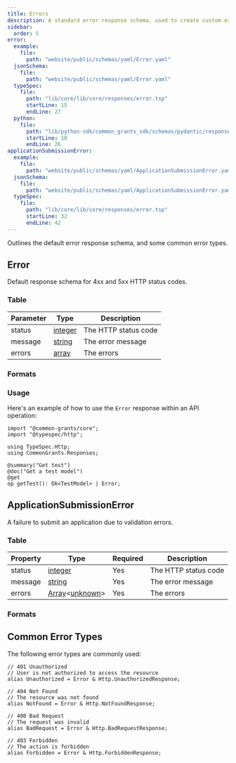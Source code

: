 ```yaml
---
title: Errors
description: A standard error response schema, used to create custom error responses
sidebar:
  order: 5
error:
  example:
    file:
      path: "website/public/schemas/yaml/Error.yaml"
  jsonSchema:
    file:
      path: "website/public/schemas/yaml/Error.yaml"
  typeSpec:
    file:
      path: "lib/core/lib/core/responses/error.tsp"
      startLine: 15
      endLine: 27
  python:
    file:
      path: "lib/python-sdk/common_grants_sdk/schemas/pydantic/responses/error.py"
      startLine: 10
      endLine: 26
applicationSubmissionError:
  example:
    file:
      path: "website/public/schemas/yaml/ApplicationSubmissionError.yaml"
  jsonSchema:
    file:
      path: "website/public/schemas/yaml/ApplicationSubmissionError.yaml"
  typeSpec:
    file:
      path: "lib/core/lib/core/responses/error.tsp"
      startLine: 32
      endLine: 42
---
```



Outlines the default error response schema, and some common error types.

## Error

Default response schema for 4xx and 5xx HTTP status codes.

### Table

| Parameter | Type                                       | Description          |
| --------- | ------------------------------------------ | -------------------- |
| status    | [integer](/protocol/types/numeric#integer) | The HTTP status code |
| message   | [string](/protocol/types/string#string)    | The error message    |
| errors    | [array](/protocol/types/other#array)       | The errors           |

### Formats

<SchemaFormatTabs
  example={frontmatter.error.example}
  jsonSchema={frontmatter.error.jsonSchema}
  typeSpec={frontmatter.error.typeSpec}
  python={frontmatter.error.python}
/>

### Usage

Here's an example of how to use the `Error` response within an API operation:

```typespec
import "@common-grants/core";
import "@typespec/http";

using TypeSpec.Http;
using CommonGrants.Responses;

@summary("Get test")
@doc("Get a test model")
@get
op getTest(): Ok<TestModel> | Error;
```

## ApplicationSubmissionError

A failure to submit an application due to validation errors.

### Table

| Property | Type                                                                             | Required | Description          |
| -------- | -------------------------------------------------------------------------------- | -------- | -------------------- |
| status   | [integer](/protocol/types/numeric#integer)                                       | Yes      | The HTTP status code |
| message  | [string](/protocol/types/string#string)                                          | Yes      | The error message    |
| errors   | [Array](/protocol/types/other#array)\<[unknown](/protocol/types/other#unknown)\> | Yes      | The errors           |

### Formats

<SchemaFormatTabs
  example={frontmatter.applicationSubmissionError.example}
  jsonSchema={frontmatter.applicationSubmissionError.jsonSchema}
  typeSpec={frontmatter.applicationSubmissionError.typeSpec}
/>

## Common Error Types

The following error types are commonly used:

```typespec
// 401 Unauthorized
// User is not authorized to access the resource
alias Unauthorized = Error & Http.UnauthorizedResponse;

// 404 Not Found
// The resource was not found
alias NotFound = Error & Http.NotFoundResponse;

// 400 Bad Request
// The request was invalid
alias BadRequest = Error & Http.BadRequestResponse;

// 403 Forbidden
// The action is forbidden
alias Forbidden = Error & Http.ForbiddenResponse;
```
